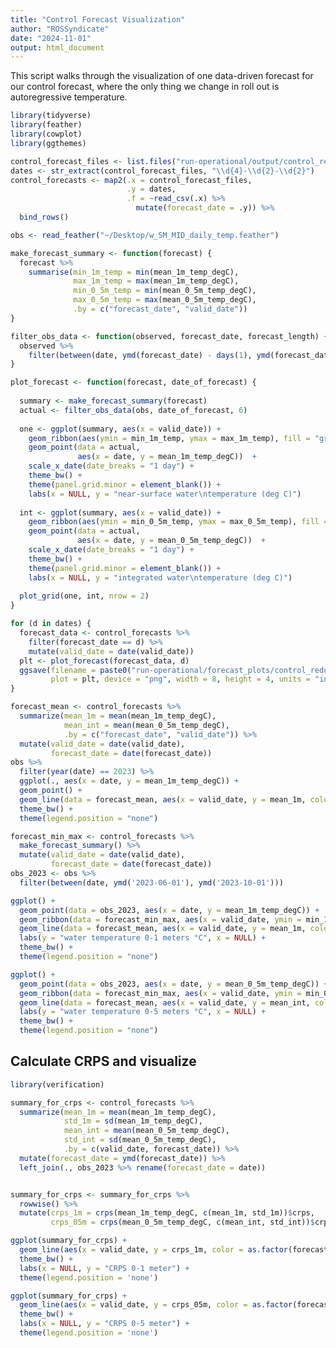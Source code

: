 ```yaml
---
title: "Control Forecast Visualization"
author: "ROSSyndicate"
date: "2024-11-01"
output: html_document
---
```


This script walks through the visualization of one data-driven forecast for our
control forecast, where the only thing we change in roll out is autoregressive 
temperature.

```r
library(tidyverse)
library(feather)
library(cowplot)
library(ggthemes)

control_forecast_files <- list.files("run-operational/output/control_reduce/", full.names = T)
dates <- str_extract(control_forecast_files, "\\d{4}-\\d{2}-\\d{2}")
control_forecasts <- map2(.x = control_forecast_files,
                          .y = dates,
                          .f = ~read_csv(.x) %>% 
                            mutate(forecast_date = .y)) %>% 
  bind_rows()

obs <- read_feather("~/Desktop/w_SM_MID_daily_temp.feather")
```


```r
make_forecast_summary <- function(forecast) {
  forecast %>% 
    summarise(min_1m_temp = min(mean_1m_temp_degC),
              max_1m_temp = max(mean_1m_temp_degC),
              min_0_5m_temp = min(mean_0_5m_temp_degC),
              max_0_5m_temp = max(mean_0_5m_temp_degC),
              .by = c("forecast_date", "valid_date"))
}

filter_obs_data <- function(observed, forecast_date, forecast_length) {
  observed %>% 
    filter(between(date, ymd(forecast_date) - days(1), ymd(forecast_date) + days(forecast_length)))
}

plot_forecast <- function(forecast, date_of_forecast) {
  
  summary <- make_forecast_summary(forecast)
  actual <- filter_obs_data(obs, date_of_forecast, 6)
  
  one <- ggplot(summary, aes(x = valid_date)) +
    geom_ribbon(aes(ymin = min_1m_temp, ymax = max_1m_temp), fill = "grey") +
    geom_point(data = actual, 
               aes(x = date, y = mean_1m_temp_degC))  +
    scale_x_date(date_breaks = "1 day") +
    theme_bw() +
    theme(panel.grid.minor = element_blank()) +
    labs(x = NULL, y = "near-surface water\ntemperature (deg C)")
  
  int <- ggplot(summary, aes(x = valid_date)) +
    geom_ribbon(aes(ymin = min_0_5m_temp, ymax = max_0_5m_temp), fill = "grey") +
    geom_point(data = actual, 
               aes(x = date, y = mean_0_5m_temp_degC))  +
    scale_x_date(date_breaks = "1 day") +
    theme_bw() +
    theme(panel.grid.minor = element_blank()) +
    labs(x = NULL, y = "integrated water\ntemperature (deg C)")
  
  plot_grid(one, int, nrow = 2)
}
```

```r
for (d in dates) {
  forecast_data <- control_forecasts %>% 
    filter(forecast_date == d) %>% 
    mutate(valid_date = date(valid_date))
  plt <- plot_forecast(forecast_data, d)
  ggsave(filename = paste0("run-operational/forecast_plots/control_reduce/seven_day_forecast_", d, ".png"), 
         plot = plt, device = "png", width = 8, height = 4, units = "in", dpi = 300)
}

```

```r
forecast_mean <- control_forecasts %>% 
  summarize(mean_1m = mean(mean_1m_temp_degC),
            mean_int = mean(mean_0_5m_temp_degC),
            .by = c("forecast_date", "valid_date")) %>% 
  mutate(valid_date = date(valid_date),
         forecast_date = date(forecast_date))
obs %>% 
  filter(year(date) == 2023) %>% 
  ggplot(., aes(x = date, y = mean_1m_temp_degC)) +
  geom_point() +
  geom_line(data = forecast_mean, aes(x = valid_date, y = mean_1m, color = forecast_date)) +
  theme_bw() +
  theme(legend.position = "none")
```

```r
forecast_min_max <- control_forecasts %>% 
  make_forecast_summary() %>% 
  mutate(valid_date = date(valid_date),
         forecast_date = date(forecast_date))
obs_2023 <- obs %>% 
  filter(between(date, ymd('2023-06-01'), ymd('2023-10-01')))

ggplot() +
  geom_point(data = obs_2023, aes(x = date, y = mean_1m_temp_degC)) +
  geom_ribbon(data = forecast_min_max, aes(x = valid_date, ymin = min_1m_temp, ymax = max_1m_temp, fill = as.factor(forecast_date)), alpha = 0.2) +
  geom_line(data = forecast_mean, aes(x = valid_date, y = mean_1m, color = as.factor(forecast_date))) +
  labs(y = "water temperature 0-1 meters °C", x = NULL) +
  theme_bw() +
  theme(legend.position = "none")

ggplot() +
  geom_point(data = obs_2023, aes(x = date, y = mean_0_5m_temp_degC)) +
  geom_ribbon(data = forecast_min_max, aes(x = valid_date, ymin = min_0_5m_temp, ymax = max_0_5m_temp, fill = as.factor(forecast_date)), alpha = 0.2) +
  geom_line(data = forecast_mean, aes(x = valid_date, y = mean_int, color = as.factor(forecast_date))) +
  labs(y = "water temperature 0-5 meters °C", x = NULL) +
  theme_bw() +
  theme(legend.position = "none")

```


## Calculate CRPS and visualize

```r
library(verification)

summary_for_crps <- control_forecasts %>% 
  summarize(mean_1m = mean(mean_1m_temp_degC),
            std_1m = sd(mean_1m_temp_degC),
            mean_int = mean(mean_0_5m_temp_degC),
            std_int = sd(mean_0_5m_temp_degC),
            .by = c(valid_date, forecast_date)) %>% 
  mutate(forecast_date = ymd(forecast_date)) %>% 
  left_join(., obs_2023 %>% rename(forecast_date = date)) 


summary_for_crps <- summary_for_crps %>% 
  rowwise() %>% 
  mutate(crps_1m = crps(mean_1m_temp_degC, c(mean_1m, std_1m))$crps,
         crps_05m = crps(mean_0_5m_temp_degC, c(mean_int, std_int))$crps)

ggplot(summary_for_crps) +
  geom_line(aes(x = valid_date, y = crps_1m, color = as.factor(forecast_date))) +
  theme_bw() +
  labs(x = NULL, y = "CRPS 0-1 meter") +
  theme(legend.position = 'none')

ggplot(summary_for_crps) +
  geom_line(aes(x = valid_date, y = crps_05m, color = as.factor(forecast_date))) +
  theme_bw() +
  labs(x = NULL, y = "CRPS 0-5 meter") +
  theme(legend.position = 'none')

```

